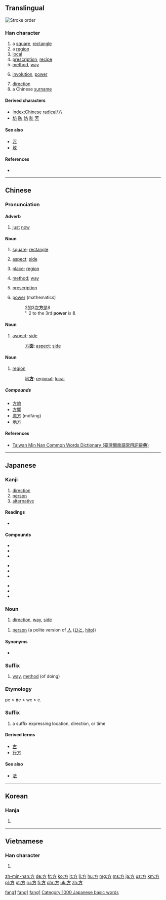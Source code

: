 {{also|万}}
==Translingual==
[[File:方-orderPRC.gif|thumb|Stroke order]]
{{stroke order|type=tbw|strokes=4}}
{{stroke order|type=tanimate}}

===Han character===
{{Han char|rn=70|rad=方|as=00|sn=4|four=0022<sub>7</sub>|canj=卜竹尸 (YHS)}}

# a [[square]], [[rectangle]]
# a [[region]]
# [[local]]
# [[prescription]], [[recipe]]
# [[method]], [[way]]
# {{context|math|lang=zh}} [[involution]], [[power]]
# [[direction]]
# a Chinese [[surname]]

====Derived characters====
* [[Index:Chinese radical/方]]
* [[坊]] [[防]] [[妨]] [[肪]] [[芳]]

====See also====
* [[万]] <!-- Graphically similar -->
* [[敫]]

====References====
* {{Han ref|kx=0481.030|dkj=13620|dj=0842.050|hdz=32172.010|uh=65B9|ud=26041|bh=A4E8|bd=42216}}

----

==Chinese==
{{zh-forms}}

===Pronunciation===
{{zh-pron
|m=fāng,fēng,páng,wǎng
|c=fong1
|h=pfs=fong
|mn=hng/png/hong
|mn_note=hng, png - vernacular, hong - literary
|w=
|mc=y
|oc=y
|ma=|ma2=
|cat=n,a
}}

====Adverb====
{{zh-adv|ts|pin=fāng|pint=fang1}}

# {{context|literary|lang=zh}} [[just]] [[now]]

====Noun====
{{zh-noun|ts|pin=fāng|pint=fang1}}

# {{context|Elementary Mandarin|lang=zh}} [[square]]; [[rectangle]]
# {{context|Intermediate Mandarin|lang=zh}} [[aspect]]; [[side]]
# {{context|Intermediate Mandarin|lang=zh}} [[place]]; [[region]]
# {{context|Intermediate Mandarin|lang=zh}} [[method]]; [[way]]
# {{context|Intermediate Mandarin|lang=zh}} [[prescription]]
# {{context|Intermediate Mandarin|lang=zh}} [[power]] (mathematics)
#: 2[[的]]3[[次]]'''方'''[[是]]8
#: '' 2 to the 3rd '''power''' is 8.

====Noun====
{{zh-noun|ts|rs=方00}}

# [[aspect]]; [[side]]
#: [[方面|方'''面''']]: [[aspect]]; [[side]]

====Noun====
{{zh-noun|ts|rs=方00}}

# [[region]]
#: [[地方|地'''方''']]: [[regional]]; [[local]]

=====Compounds=====
* [[方响]]
* [[方響]]
* [[魔方]] (mófāng)
* [[地方]]

[[Category:Mandarin literary terms|fang1]]
[[Category:Elementary Mandarin|fang1]]
[[Category:Intermediate Mandarin|fang1]]

====References====
* [http://twblg.dict.edu.tw/holodict_new/result_detail.jsp?n_no=809&curpage=1&sample=%E6%96%B9&radiobutton=1&querytarget=1&limit=20&pagenum=2&rowcount=39 Taiwan Min Nan Common Words Dictionary (臺灣閩南語常用詞辭典)]

----

==Japanese==

===Kanji===
{{ja-kanji|grade=2|rs=方00}}

# [[direction]]
# [[person]]
# [[alternative]]

====Readings====
* {{ja-readings|on=[[ほう]] (hō)|kun=[[かた]] (kata), [[ならべる]] (naraberu), [[くらべる]] (kuraberu)}}

====Compounds====
{{top3}}
* {{ja-r|方正|ほうせい}}
* {{ja-r|方形|ほうけい}}
* {{ja-r|方式|ほうしき}}
{{mid3}}
* {{ja-r|方術|ほうじゅつ}}
* {{ja-r|方法|ほうほう}}
* {{ja-r|方面|ほうめん}}
{{mid3}}
* {{ja-r|方針|ほうしん}}
* {{ja-r|夕方|ゆうがた}}
* {{ja-r|味方|みかた}}
{{bottom}}

===Noun===
{{ja-noun|ほう}}

# [[direction]], [[way]], [[side]]

{{ja-noun|かた}}

# [[person]] (a polite version of [[人]] ([[ひと]], [[hito]]))
#: {{ja-usex|あの'''方'''。|あの '''かた'''。|That '''person'''. (polite)}}
#: {{ja-usex|あの'''方'''はどなたですか。|あの '''かた''' は どなた です か。|Who is that '''gentleman'''? (formal)}}

====Synonyms====
* {{ja-r|人|ひと}} {{qualifier|plain}}

===Suffix===
{{ja-pos|かた|suffix}}

# [[way]], [[method]] (of doing)

===Etymology===

pe > ɸe > we > e.

===Suffix===
{{ja-pos|え|suffix|hhira=へ}}

# a suffix expressing location, direction, or time

====Derived terms====
* [[古]]
* [[行方]]

====See also====
* [[法]]

[[Category:1000 Japanese basic words]]

----

==Korean==

===Hanja===
{{ko-hanja|hangeul=방|eumhun=모|rv=bang|mr=pang|y=pang}}

# {{defn|lang=ko|sort=方00}}

----

==Vietnamese==

===Han character===
{{vi-hantu|[[phương]], [[vuông]], [[quách]]|rs=方00}}

# {{defn|lang=vi|sort=方00}}

[[Category:CJKV radicals| ]]

[[zh-min-nan:方]]
[[de:方]]
[[fr:方]]
[[ko:方]]
[[it:方]]
[[li:方]]
[[hu:方]]
[[mg:方]]
[[ms:方]]
[[ja:方]]
[[uz:方]]
[[km:方]]
[[pl:方]]
[[pt:方]]
[[ru:方]]
[[fi:方]]
[[chr:方]]
[[uk:方]]
[[zh:方]]